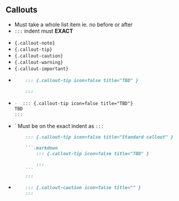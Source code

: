 ## Callouts {.scrollable}

::: {.callout-warning icon=false title="Restrictions with list" } 
- Must take a whole list item ie. \n
  no before or after
- `:::` indent must **EXACT** 
:::

::: {.callout-warning icon=false title="Built-in" } 
- `{.callout-note}`
- `{.callout-tip}`
- `{.callout-caution}`
- `{.callout-warning}`
- `{.callout-important}`
:::

-   ::: {.callout-tip icon=false title="Standard callout" } 
    
    ```.markdown
        ::: {.callout-tip icon=false title="TBD" } 
        
        :::
    ```
    :::

-   ::: {.callout-tip icon=false title="Codeblock template:new list item with Callout" } 
    
    ```.markdown
    -  ::: {.callout-tip icon=false title="TBD"}
    TBD
    :::
    ``` 
    :::
-   ::: {.callout-tip icon=false title="Callout with code block inside" } 

    ::: {.callout-caution icon=false title="" } 
    \` Must be on the exact indent as `:::`
    :::  

    ```.markdown
        ::: {.callout-tip icon=false title="Standard callout" } 
        
        ```.markdown
            ::: {.callout-tip icon=false title="TBD" } 
            
            :::
        ```
        :::
    ```
    
    :::

-   ::: {.callout-tip icon=false title="Callout with Callout inside" } 

    ```.markdown
        ::: {.callout-caution icon=false title="" } 
        :::  
    ```    
    

    :::